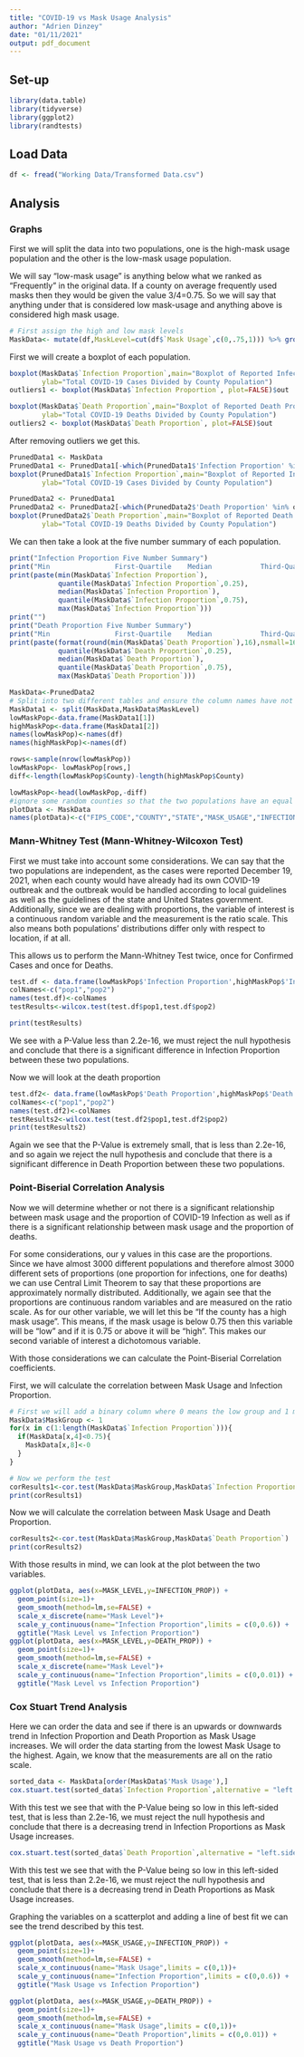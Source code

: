 ```yaml
---
title: "COVID-19 vs Mask Usage Analysis"
author: "Adrien Dinzey"
date: "01/11/2021"
output: pdf_document
---
```

## Set-up
```r
library(data.table)
library(tidyverse)
library(ggplot2)
library(randtests)
```

## Load Data

```r
df <- fread("Working Data/Transformed Data.csv")
```

## Analysis

### Graphs
First we will split the data into two populations, one is the high-mask usage population and the other is the low-mask usage population.

We will say "low-mask usage" is anything below what we ranked as "Frequently" in the original data.
If a county on average frequently used masks then they would be given the value 3/4=0.75. So we will say that anything under that is considered low mask-usage and anything above is considered high mask usage.  
```r
# First assign the high and low mask levels
MaskData<- mutate(df,MaskLevel=cut(df$`Mask Usage`,c(0,.75,1))) %>% group_by(MaskLevel)

```

First we will create a boxplot of each population.
```r
boxplot(MaskData$`Infection Proportion`,main="Boxplot of Reported Infection Proportions",
        ylab="Total COVID-19 Cases Divided by County Population")
outliers1 <- boxplot(MaskData$`Infection Proportion`, plot=FALSE)$out

boxplot(MaskData$`Death Proportion`,main="Boxplot of Reported Death Proportions",
        ylab="Total COVID-19 Deaths Divided by County Population")
outliers2 <- boxplot(MaskData$`Death Proportion`, plot=FALSE)$out
```
After removing outliers we get this.

```r
PrunedData1 <- MaskData
PrunedData1 <- PrunedData1[-which(PrunedData1$'Infection Proportion' %in% outliers1),]
boxplot(PrunedData1$`Infection Proportion`,main="Boxplot of Reported Infection Proportions",
        ylab="Total COVID-19 Cases Divided by County Population")

PrunedData2 <- PrunedData1
PrunedData2 <- PrunedData2[-which(PrunedData2$'Death Proportion' %in% outliers2),]
boxplot(PrunedData2$`Death Proportion`,main="Boxplot of Reported Death Proportions",
        ylab="Total COVID-19 Deaths Divided by County Population")

```
We can then take a look at the five number summary of each population.

```r
print("Infection Proportion Five Number Summary")
print("Min                First-Quartile    Median            Third-Quartile    Max                ")
print(paste(min(MaskData$`Infection Proportion`),
            quantile(MaskData$`Infection Proportion`,0.25),
            median(MaskData$`Infection Proportion`),
            quantile(MaskData$`Infection Proportion`,0.75),
            max(MaskData$`Infection Proportion`)))
print("")
print("Death Proportion Five Number Summary")
print("Min                First-Quartile    Median            Third-Quartile    Max                ")
print(paste(format(round(min(MaskData$`Death Proportion`),16),nsmall=16),
            quantile(MaskData$`Death Proportion`,0.25),
            median(MaskData$`Death Proportion`),
            quantile(MaskData$`Death Proportion`,0.75),
            max(MaskData$`Death Proportion`)))
```

```r
MaskData<-PrunedData2
# Split into two different tables and ensure the column names have not changed
MaskData1 <- split(MaskData,MaskData$MaskLevel)
lowMaskPop<-data.frame(MaskData1[1])
highMaskPop<-data.frame(MaskData1[2])
names(lowMaskPop)<-names(df)
names(highMaskPop)<-names(df)

rows<-sample(nrow(lowMaskPop))
lowMaskPop<- lowMaskPop[rows,]
diff<-length(lowMaskPop$County)-length(highMaskPop$County)

lowMaskPop<-head(lowMaskPop,-diff)
#ignore some random counties so that the two populations have an equal number of observations
plotData <- MaskData
names(plotData)<-c("FIPS_CODE","COUNTY","STATE","MASK_USAGE","INFECTION_PROP","DEATH_PROP","MASK_LEVEL")
```

### Mann-Whitney Test (Mann-Whitney-Wilcoxon Test)
First we must take into account some considerations. We can say that the two populations are independent, as the cases were reported December 19, 2021, when each county would have already had its own COVID-19 outbreak and the outbreak would be handled according to local guidelines as well as the guidelines of the state and United States government. Additionally, since we are dealing with proportions, the variable of interest is a continuous random variable and the measurement is the ratio scale. This also means both populations' distributions differ only with respect to location, if at all.  

This allows us to perform the Mann-Whitney Test twice, once for Confirmed Cases and once for Deaths.  
```r

test.df <- data.frame(lowMaskPop$'Infection Proportion',highMaskPop$'Infection Proportion')
colNames<-c("pop1","pop2")
names(test.df)<-colNames
testResults<-wilcox.test(test.df$pop1,test.df$pop2)

print(testResults)

```

We see with a P-Value less than 2.2e-16, we must reject the null hypothesis and conclude that there is a significant difference in Infection Proportion between these two populations.

Now we will look at the death proportion
```r
test.df2<- data.frame(lowMaskPop$'Death Proportion',highMaskPop$'Death Proportion')
colNames<-c("pop1","pop2")
names(test.df2)<-colNames
testResults2<-wilcox.test(test.df2$pop1,test.df2$pop2)
print(testResults2)
```

Again we see that the P-Value is extremely small, that is less than 2.2e-16, and so again we reject the null hypothesis and conclude that there is a significant difference in Death Proportion between these two populations.  


### Point-Biserial Correlation Analysis
Now we will determine whether or not there is a significant relationship between mask usage and the proportion of COVID-19 Infection as well as if there is a significant relationship between mask usage and the proportion of deaths.  

For some considerations, our y values in this case are the proportions. Since we have almost 3000 different populations and therefore almost 3000 different sets of proportions (one proportion for infections, one for deaths) we can use Central Limit Theorem to say that these proportions are approximately normally distributed. Additionally, we again see that the proportions are continuous  random variables and are measured on the ratio scale. As for our other variable, we will let this be "If the county has a high mask usage". This means, if the mask usage is below 0.75 then this variable will be "low" and if it is 0.75 or above it will be "high". This makes our second variable of interest a dichotomous variable.

With those considerations we can calculate the Point-Biserial Correlation coefficients.

First, we will calculate the correlation between Mask Usage and Infection Proportion.
```r
# First we will add a binary column where 0 means the low group and 1 means the high group.
MaskData$MaskGroup <- 1
for(x in c(1:length(MaskData$`Infection Proportion`))){
  if(MaskData[x,4]<0.75){
    MaskData[x,8]<-0
  }
}

# Now we perform the test
corResults1<-cor.test(MaskData$MaskGroup,MaskData$`Infection Proportion`)
print(corResults1)


```


Now we will calculate the correlation between Mask Usage and Death Proportion.
```r
corResults2<-cor.test(MaskData$MaskGroup,MaskData$`Death Proportion`)
print(corResults2)
```

With those results in mind, we can look at the plot between the two variables.

```r
ggplot(plotData, aes(x=MASK_LEVEL,y=INFECTION_PROP)) + 
  geom_point(size=1)+
  geom_smooth(method=lm,se=FALSE) +
  scale_x_discrete(name="Mask Level")+
  scale_y_continuous(name="Infection Proportion",limits = c(0,0.6)) +
  ggtitle("Mask Level vs Infection Proportion")
ggplot(plotData, aes(x=MASK_LEVEL,y=DEATH_PROP)) + 
  geom_point(size=1)+
  geom_smooth(method=lm,se=FALSE) +
  scale_x_discrete(name="Mask Level")+
  scale_y_continuous(name="Infection Proportion",limits = c(0,0.01)) +
  ggtitle("Mask Level vs Infection Proportion")
```

### Cox Stuart Trend Analysis
Here we can order the data and see if there is an upwards or downwards trend in Infection Proportion and Death Proportion as Mask Usage increases. We will order the data starting from the lowest Mask Usage to the highest. Again, we know that the measurements are all on the ratio scale.

```r
sorted_data <- MaskData[order(MaskData$'Mask Usage'),]
cox.stuart.test(sorted_data$`Infection Proportion`,alternative = "left.sided")
```

With this test we see that with the P-Value being so low in this left-sided test, that is less than 2.2e-16, we must reject the null hypothesis and conclude that there is a decreasing trend in Infection Proportions as Mask Usage increases.

```r
cox.stuart.test(sorted_data$`Death Proportion`,alternative = "left.sided")
```

With this test we see that with the P-Value being so low in this left-sided test, that is less than 2.2e-16, we must reject the null hypothesis and conclude that there is a decreasing trend in Death Proportions as Mask Usage increases.

Graphing the variables on a scatterplot and adding a line of best fit we can see the trend described by this test.

```r

ggplot(plotData, aes(x=MASK_USAGE,y=INFECTION_PROP)) + 
  geom_point(size=1)+
  geom_smooth(method=lm,se=FALSE) +
  scale_x_continuous(name="Mask Usage",limits = c(0,1))+
  scale_y_continuous(name="Infection Proportion",limits = c(0,0.6)) +
  ggtitle("Mask Usage vs Infection Proportion")

ggplot(plotData, aes(x=MASK_USAGE,y=DEATH_PROP)) + 
  geom_point(size=1)+
  geom_smooth(method=lm,se=FALSE) +
  scale_x_continuous(name="Mask Usage",limits = c(0,1))+
  scale_y_continuous(name="Death Proportion",limits = c(0,0.01)) +
  ggtitle("Mask Usage vs Death Proportion")
```